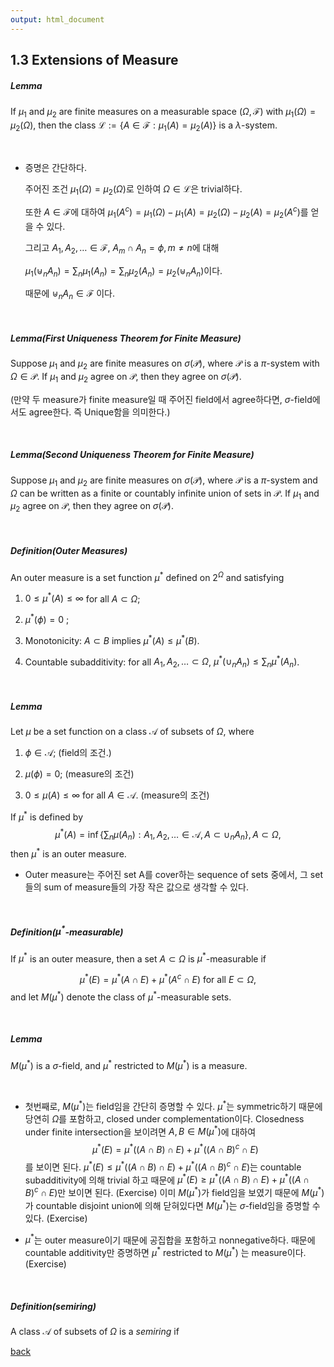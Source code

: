 ```yaml
---
output: html_document
---
```


## 1.3 Extensions of Measure

##### Lemma
If $\mu_1$ and $\mu_2$ are finite measures on a measurable space $(\Omega, \mathcal{F})$ with $\mu_1(\Omega)=\mu_2(\Omega)$, then the class $\mathcal{L}:= \{A\in\mathcal{F}: \mu_1(A)=\mu_2(A)\}$ is a $\lambda$-system.

&nbsp;&nbsp;

* 증명은 간단하다. 

  주어진 조건 $\mu_1(\Omega)=\mu_2(\Omega)$로 인하여 $\Omega \in \mathcal{L}$은 trivial하다. 

  또한 $A\in \mathcal{F}$에 대하여 $\mu_1(A^c)=\mu_1(\Omega)-\mu_1(A)=\mu_2(\Omega)-\mu_2(A)=\mu_2(A^c)$를 얻을 수 있다. 

  그리고 $A_1,A_2,\ldots\in\mathcal{F}$, $A_m\cap A_n =\phi, m\ne n$에 대해

  $\mu_1(\uplus_nA_n)=\sum_n \mu_1(A_n)=\sum_n \mu_2(A_n)=\mu_2(\uplus_nA_n)$이다.

  때문에 $\uplus_nA_n \in \mathcal{F}$ 이다.

&nbsp;&nbsp;



##### Lemma(First Uniqueness Theorem for Finite Measure)
Suppose $\mu_1$ and $\mu_2$ are finite measures on $\sigma(\mathcal{P})$, where $\mathcal{P}$ is a $\pi$-system with $\Omega\in \mathcal{P}$. If $\mu_1$ and $\mu_2$ agree on $\mathcal{P}$, then they agree on $\sigma(\mathcal{P})$.

  (만약 두 measure가 finite measure일 때 주어진 field에서 agree하다면, $\sigma$-field에서도 agree한다. 즉 Unique함을 의미한다.)

&nbsp;&nbsp;


##### Lemma(Second Uniqueness Theorem for Finite Measure)
Suppose $\mu_1$ and $\mu_2$ are finite measures on $\sigma(\mathcal{P})$, where $\mathcal{P}$ is a $\pi$-system and $\Omega$ can be written as a finite or countably infinite union of sets in $\mathcal{P}$. If $\mu_1$ and $\mu_2$ agree on $\mathcal{P}$, then they agree on $\sigma(\mathcal{P})$.

&nbsp;&nbsp;


##### Definition(Outer Measures)
An outer measure is a set function $\mu^*$ defined on $2^\Omega$ and satisfying

1. $0\le \mu^*(A)\le \infty$ for all $A\subset\Omega$;

2. $\mu^*(\phi)=0$ ;

3. Monotonicity: $A\subset B$ implies $\mu^*(A)\le \mu^*(B)$.

3. Countable subadditivity: for all $A_1, A_2, \ldots \subset \Omega$, $\mu^*(\cup_n A_n)\le \sum_n \mu^*(A_n)$.


&nbsp;&nbsp;

##### Lemma

Let $\mu$ be a set function on a class $\mathcal{A}$ of subsets of $\Omega$, where

1. $\phi\in \mathcal{A}$;  (field의 조건.)

2. $\mu(\phi)=0$;  (measure의 조건)

3. $0 \le \mu(A) \le \infty$ for all $A\in \mathcal{A}$.   (measure의 조건)

If $\mu^*$ is defined by 
$$
\mu^*(A)=\inf\left\{ \sum_n \mu(A_n): A_1,A_2,\ldots\in \mathcal{A}, A\subset \cup_n A_n  \right\}, A\subset \Omega,
$$
then $\mu^*$ is an outer measure.


* Outer measure는 주어진 set A를 cover하는 sequence of sets 중에서, 그 set들의 sum of measure들의 가장 작은 값으로 생각할 수 있다.

&nbsp;&nbsp;



##### Definition($\mu^*$-measurable)
If $\mu^*$ is an outer measure, then a set $A\subset \Omega$ is $\mu^*$-measurable if

$$
\mu^*(E)= \mu^*(A\cap E)+ \mu^*(A^c \cap E) \mbox{ for all }E\subset \Omega,
$$
and let $M(\mu^*)$ denote the class of $\mu^*$-measurable sets.

&nbsp;&nbsp;


##### Lemma
$M(\mu^*)$ is a $\sigma$-field, and $\mu^*$ restricted to $M(\mu^*)$ is a measure.

&nbsp;&nbsp;

* 첫번째로, $M(\mu^*)$는 field임을 간단히 증명할 수 있다.
  $\mu^*$는 symmetric하기 때문에 당연히 $\Omega$를 포함하고, closed under complementation이다. 
  Closedness under finite intersection을 보이려면 $A, B\in M(\mu^*)$에 대하여
  $$
  \mu^*(E)=\mu^*((A\cap B ) \cap E)+ \mu^*((A\cap B )^c \cap E)
  $$
  를 보이면 된다.
  $\mu^*(E)\le \mu^*((A\cap B ) \cap E)+ \mu^*((A\cap B )^c \cap E)$는 countable subadditivity에 의해 trivial 하고 때문에 $\mu^*(E)\ge \mu^*((A\cap B ) \cap E)+ \mu^*((A\cap B )^c \cap E)$만 보이면 된다. (Exercise)
  이미 $M(\mu^*)$가 field임을 보였기 때문에 $M(\mu^*)$가 countable disjoint union에 의해 닫혀있다면 $M(\mu^*)$는 $\sigma$-field임을 증명할 수 있다. (Exercise)
  
* $\mu^*$는 outer measure이기 때문에 공집합을 포함하고 nonnegative하다. 때문에 countable additivity만 증명하면 $\mu^*$ restricted to $M(\mu^*)$ 는 measure이다.  (Exercise)


&nbsp;&nbsp;

  
##### Definition(semiring)
A class $\mathcal{A}$ of subsets of $\Omega$ is a *semiring* if 





















[back](./)
